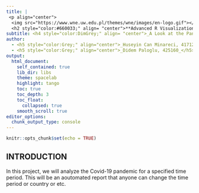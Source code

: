 ```yaml
---
title: |
 <p align="center">
  <img src="https://www.wne.uw.edu.pl/themes/wne/images/en-logo.gif"></p>  
  <h2 style="color:#660033;" align= "center">**Advanced R Visualization Final Project**</h2>
subtitle: <h4 style="color:DimGrey;" align= "center">_A Look at the Pandemic for a Specified Period</h4>
author: 
  - <h5 style="color:Grey;" align="center">_Huseyin Can Minareci, 417121_</h5>
  - <h5 style="color:Grey;" align="center">_Didem Paloglu, 425160_</h5>
output:
  html_document:
    self_contained: true
    lib_dir: libs
    theme: spacelab
    highlight: tango
    toc: true
    toc_depth: 3
    toc_float:
      collapsed: true
    smooth_scroll: true
editor_options: 
  chunk_output_type: console
---
```


```r
knitr::opts_chunk$set(echo = TRUE)
```

## INTRODUCTION

In this project, we will analyze the Covid-19 pandemic for a specified time period. This will be an aoutomated report that anyone can change the time period or country or etc. 
